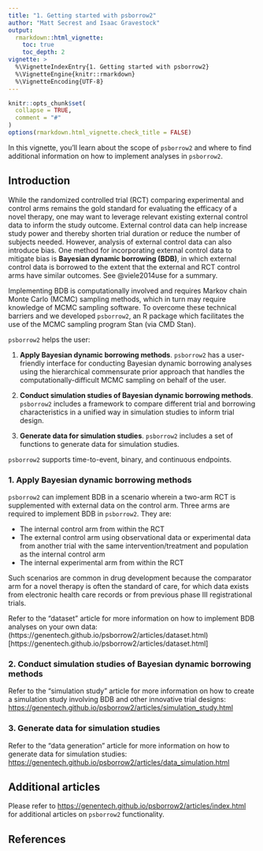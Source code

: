 ```yaml
---
title: "1. Getting started with psborrow2"
author: "Matt Secrest and Isaac Gravestock"
output:
  rmarkdown::html_vignette:
    toc: true
    toc_depth: 2
vignette: >
  %\VignetteIndexEntry{1. Getting started with psborrow2}
  %\VignetteEngine{knitr::rmarkdown}
  %\VignetteEncoding{UTF-8}
---
```


```r
knitr::opts_chunk$set(
  collapse = TRUE,
  comment = "#"
)
options(rmarkdown.html_vignette.check_title = FALSE)
```

In this vignette, you'll learn about the scope of `psborrow2` and where to find
additional information on how to implement analyses in `psborrow2`.

## Introduction

While the randomized controlled trial (RCT) comparing experimental and control
arms remains the gold standard for evaluating the efficacy of a novel therapy,
one may want to leverage relevant existing external control data to inform the
study outcome. External control data can help increase study power and thereby
shorten trial duration or reduce the number of subjects needed. However,
analysis of external control data can also introduce bias. One method for
incorporating external control data to mitigate bias is **Bayesian dynamic
borrowing (BDB)**, in which external control data is borrowed to the extent
that the external and RCT control arms have similar outcomes. See @viele2014use for a summary.

Implementing BDB is computationally involved and requires Markov chain Monte
Carlo (MCMC) sampling methods, which in turn may require knowledge
of MCMC sampling software. To overcome these technical barriers and
we developed `psborrow2`, an R package which facilitates
the use of the MCMC sampling program Stan (via CMD Stan).

`psborrow2` helps the user:

1. **Apply Bayesian dynamic borrowing methods**. `psborrow2` has a user-friendly interface for
   conducting Bayesian dynamic borrowing analyses using the hierarchical commensurate prior approach 
   that handles the computationally-difficult MCMC sampling
   on behalf of the user.

2. **Conduct simulation studies of Bayesian dynamic borrowing methods**. `psborrow2` includes a
   framework to compare different trial and borrowing characteristics in a unified way
   in simulation studies to inform trial design.

3. **Generate data for simulation studies**. `psborrow2` includes a set of functions to generate
   data for simulation studies.

`psborrow2` supports time-to-event, binary, and continuous endpoints.

### 1. Apply Bayesian dynamic borrowing methods

`psborrow2` can implement BDB in a scenario wherein a two-arm RCT is
supplemented with external data on the control arm. Three arms are required to
implement BDB in `psborrow2`. They are:

* The internal control arm from within the RCT
* The external control arm using observational data or experimental data
from another trial with the same intervention/treatment and population
as the internal control arm
* The internal experimental arm from within the RCT

Such scenarios are common in drug development because the comparator arm for
a novel therapy is often the standard of care, for which data exists from
electronic health care records or from previous phase III registrational trials.

Refer to the "dataset" article for more information on
how to implement BDB analyses on your own data:
(https://genentech.github.io/psborrow2/articles/dataset.html)[https://genentech.github.io/psborrow2/articles/dataset.html]

### 2. Conduct simulation studies of Bayesian dynamic borrowing methods

Refer to the "simulation study" article for more information on
how to create a simulation study involving BDB and other innovative trial
designs: [https://genentech.github.io/psborrow2/articles/simulation_study.html](https://genentech.github.io/psborrow2/articles/simulation_study.html)

### 3. Generate data for simulation studies 

Refer to the "data generation" article for more information on
how to generate data for simulation studies: [https://genentech.github.io/psborrow2/articles/data_simulation.html](https://genentech.github.io/psborrow2/articles/data_simulation.html)

## Additional articles

Please refer to [https://genentech.github.io/psborrow2/articles/index.html](https://genentech.github.io/psborrow2/articles/index.html) for additional articles on `psborrow2` functionality.

## References
